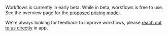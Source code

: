 
<CalloutBox icon="IconInfo" title="Workflows is in beta" type="fyi">

Workflows is currently in early beta. While in beta, workflows is free to use. See the overview page for the [proposed pricing model](/docs/workflows#pricing).

We're always looking for feedback to improve workflows, please [reach out to us directly](https://app.posthog.com/messaging/campaigns#panel=support%3Afeedback%3A%3Alow%3Atrue) in app. 

</CalloutBox>
